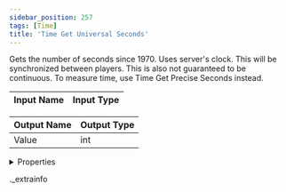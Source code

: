 ```yaml
---
sidebar_position: 257
tags: [Time]
title: 'Time Get Universal Seconds'
---
```


Gets the number of seconds since 1970. Uses server's clock. This will be synchronized between players. This is also not guaranteed to be continuous. To measure time, use Time Get Precise Seconds instead.



<IChip uuid="bc3059d8-b613-4e91-ac7f-4c3566e01dc2" />

| Input Name | Input Type |
|-----------|-----------|

| Output Name | Output Type |
|-----------|-----------|
| Value | int |


<details>
  <summary>Properties</summary>
  <div>
    <div>
    <table>
      <thead>
        <tr>
          <th>Room availability:</th>
          <th>Available everywhere</th>
        </tr>
        <tr>
          <th>Is beta required?</th>
          <th>No</th>
        </tr>
        <tr>
          <th>Is this chip a trolling risk?</th>
          <th>No</th>
        </tr>
        <tr>
          <th>Is this chip a role assignment risk?</th>
          <th>No</th>
        </tr>
        <tr>
          <th>Chip UUID</th>
          <th>bc3059d8-b613-4e91-ac7f-4c3566e01dc2</th>
        </tr>
      </thead>
    </table>
    </div>
  </div>
</details>

._extrainfo